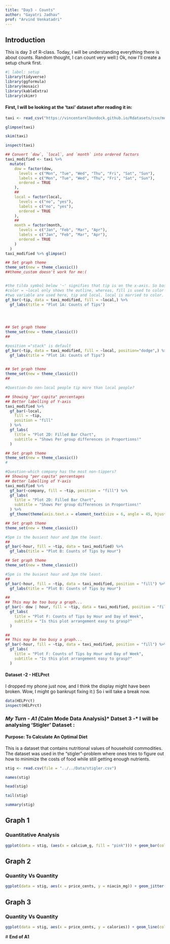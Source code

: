 ```yaml
---
title: "Day3 - Counts"
author: "Gayatri Jadhav"
prof: "Arvind Venkatadri"
---
```


## Introduction

This is day 3 of R-class. Today, I will be understanding everything there is about counts. Random thought, I can count very well:) Ok, now I'll create a setup chunk first.

```r
#| label: setup
library(tidyverse)
library(ggformula)
library(mosaic)
library(kableExtra)
library(skimr)
```

#### First, I will be looking at the 'taxi' dataset after reading it in:

```r
taxi <- read_csv("https://vincentarelbundock.github.io/Rdatasets/csv/modeldata/taxi.csv")
```

```r
glimpse(taxi)
```

```r
skim(taxi)
```

```r
inspect(taxi)
```

```r
## Convert `dow`, `local`, and `month` into ordered factors
taxi_modified <- taxi %>%
  mutate(
    dow = factor(dow,
      levels = c("Mon", "Tue", "Wed", "Thu", "Fri", "Sat", "Sun"),
      labels = c("Mon", "Tue", "Wed", "Thu", "Fri", "Sat", "Sun"),
      ordered = TRUE
    ),
    ##
    local = factor(local,
      levels = c("no", "yes"),
      labels = c("no", "yes"),
      ordered = TRUE
    ),
    ##
    month = factor(month,
      levels = c("Jan", "Feb", "Mar", "Apr"),
      labels = c("Jan", "Feb", "Mar", "Apr"),
      ordered = TRUE
    )
  )
taxi_modified %>% glimpse()
```

```r
## Set graph theme
theme_set(new = theme_classic())
##theme_custom doesn't work for me:(


#the tilda symbol below '~' signifies that tip is on the x-axis. So basically tilda(~) to the left of anything means that variable is on the x-axis. So here, local is also on the x-axis, but as color.
#color = ~local only shows the outline, whereas, fill is used to color it inside as well
#two variable are used here, tip and local. local is married to color.
gf_bar(~tip, data = taxi_modified, fill = ~local,) %>%
  gf_labs(title = "Plot 1A: Counts of Tips")


    
```

```r

## Set graph theme
theme_set(new = theme_classic())
##

#position ="stack" is default
gf_bar(~tip, data = taxi_modified, fill = ~local, position="dodge",) %>%
  gf_labs(title = "Plot 1A: Counts of Tips")
 
```

```r
## Set graph theme
theme_set(new = theme_classic())
##

#Question-Do non-local people tip more than local people?

## Showing "per capita" percentages
## Better labelling of Y-axis
taxi_modified %>%
  gf_bar(~local,
    fill = ~tip,
    position = "fill"
  ) %>%
  gf_labs(
    title = "Plot 2D: Filled Bar Chart",
    subtitle = "Shows Per group differences in Proportions!"
  )
```

```r
## Set graph theme
theme_set(new = theme_classic())
#

#Question-which company has the most non-tippers?
## Showing "per capita" percentages
## Better labelling of Y-axis
taxi_modified %>%
  gf_bar(~company, fill = ~tip, position = "fill") %>%
  gf_labs(
    title = "Plot 2D: Filled Bar Chart",
    subtitle = "Shows Per group differences in Proportions!"
  ) %>%
  gf_theme(theme(axis.text.x = element_text(size = 6, angle = 45, hjust = 1)))
```

```r
## Set graph theme
theme_set(new = theme_classic())

#5pm is the busiest hour and 3pm the least.
##
gf_bar(~hour, fill = ~tip, data = taxi_modified) %>%
  gf_labs(title = "Plot B: Counts of Tips by Hour")
```

```r
## Set graph theme
theme_set(new = theme_classic())

#5pm is the busiest hour and 3pm the least.
##
gf_bar(~hour, fill = ~tip, data = taxi_modified, position = "fill") %>%
  gf_labs(title = "Plot B: Counts of Tips by Hour")
```

```r
##
## This may be too busy a graph...
gf_bar(~ dow | hour, fill = ~tip, data = taxi_modified, position = "fill") %>%
  gf_labs(
    title = "Plot F: Counts of Tips by Hour and Day of Week",
    subtitle = "Is this plot arrangement easy to grasp?"
  )
```

```r
##
## This may be too busy a graph...
gf_bar(~hour, fill = ~tip, data = taxi_modified, position = "fill") %>%
  gf_labs(
    title = "Plot F: Counts of Tips by Hour and Day of Week",
    subtitle = "Is this plot arrangement easy to grasp?"
  )
```

#### Dataset -2 - HELPrct

I dropped my phone just now, and I think the display might have been broken. Wow, I might go bankrupt fixing it:) So i will take a break now.

```r
data(HELPrct)
inspect(HELPrct)
```

### *My Turn - A1 (*Calm Mode Data Analysis)\* Datset 3 -\* I will be analysing 'Stigler' Dataset :

#### Purpose: To Calculate An Optimal Diet

This is a dataset that contains nutritional values of household commodities. The dataset was used in the "stigler"-problem where ones tries to figure out how to minimize the costs of food while still getting enough nutrients.

```r
stig <- read.csv(file = "../../Data/stigler.csv")
```

```r
names(stig)
```

```r
head(stig)

```

```r
tail(stig)
```

```r
summary(stig)
```

## Graph 1

### Quantitative Analysis

```r
ggplot(data = stig, (aes(x = calcium_g, fill = "pink"))) + geom_bar(color = "black") + ggtitle("A bar geom with cut")
```

## Graph 2

### Quantity Vs Quantity

```r
ggplot(data = stig, aes(x = price_cents, y = niacin_mg)) + geom_jitter(color = "magenta") + geom_smooth(method = lm) + ggtitle("A point geom with jittered data points")
```

## Graph 3

### Quantity Vs Quantity

```r
ggplot(data = stig, aes(x = price_cents, y = calories)) + geom_line(color = "red") + ggtitle(label = "A line graph")
```

\# **End of A1**
